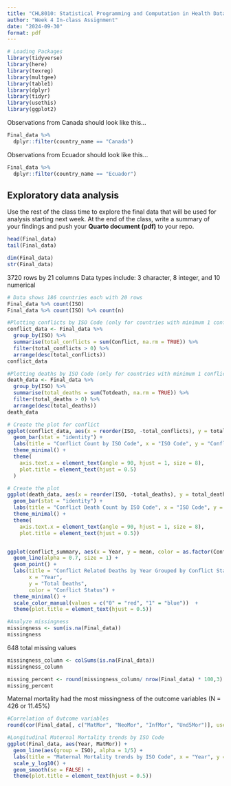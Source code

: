 ```yaml
---
title: "CHL8010: Statistical Programming and Computation in Health Data"
author: "Week 4 In-class Assignment"
date: "2024-09-30"
format: pdf
---
```


```r
# Loading Packages
library(tidyverse)
library(here)
library(texreg)
library(multgee)
library(table1)
library(dplyr)
library(tidyr)
library(usethis) 
library(ggplot2)
```

Observations from Canada should look like this...

```r
Final_data %>%
  dplyr::filter(country_name == "Canada")
```

Observations from Ecuador should look like this...

```r
Final_data %>%
  dplyr::filter(country_name == "Ecuador")
```

## Exploratory data analysis

Use the rest of the class time to explore the final data that will be used for analysis starting next week. At the end of the class, write a summary of your findings and push your **Quarto document (pdf)** to your repo.

```r
head(Final_data)
tail(Final_data)
```

```r
dim(Final_data)
str(Final_data)
```

3720 rows by 21 columns
Data types include: 3 character, 8 integer, and 10 numerical

```r
# Data shows 186 countries each with 20 rows
Final_data %>% count(ISO)
Final_data %>% count(ISO) %>% count(n)
```

```r
#Plotting conflicts by ISO Code (only for countries with minimum 1 conflict)
conflict_data <- Final_data %>%
  group_by(ISO) %>%
  summarise(total_conflicts = sum(Conflict, na.rm = TRUE)) %>%
  filter(total_conflicts > 0) %>%
  arrange(desc(total_conflicts))
conflict_data

#Plotting deaths by ISO Code (only for countries with minimum 1 conflict related death)
death_data <- Final_data %>%
  group_by(ISO) %>%
  summarise(total_deaths = sum(Totdeath, na.rm = TRUE)) %>%
  filter(total_deaths > 0) %>%
  arrange(desc(total_deaths))
death_data
```

```r
# Create the plot for conflict
ggplot(conflict_data, aes(x = reorder(ISO, -total_conflicts), y = total_conflicts)) +
  geom_bar(stat = "identity") +
  labs(title = "Conflict Count by ISO Code", x = "ISO Code", y = "Conflict Count") +
  theme_minimal() +
  theme(
    axis.text.x = element_text(angle = 90, hjust = 1, size = 8),
    plot.title = element_text(hjust = 0.5)  
  )
```

```r
# Create the plot 
ggplot(death_data, aes(x = reorder(ISO, -total_deaths), y = total_deaths)) +
  geom_bar(stat = "identity") +
  labs(title = "Conflict Death Count by ISO Code", x = "ISO Code", y = "Conflict Death Count") +
  theme_minimal() +
  theme(
    axis.text.x = element_text(angle = 90, hjust = 1, size = 8),
    plot.title = element_text(hjust = 0.5))


ggplot(conflict_summary, aes(x = Year, y = mean, color = as.factor(Conflict), group = Conflict)) +
  geom_line(alpha = 0.7, size = 1) + 
  geom_point() +  
  labs(title = "Conflict Related Deaths by Year Grouped by Conflict Status",
       x = "Year",
       y = "Total Deaths",
       color = "Conflict Status") +  
  theme_minimal() +
  scale_color_manual(values = c("0" = "red", "1" = "blue"))  +
  theme(plot.title = element_text(hjust = 0.5))
```

```r
#Analyze missingness
missingness <- sum(is.na(Final_data))
missingness
```

648 total missing values

```r

missingness_column <- colSums(is.na(Final_data))
missingness_column
```
```r
missing_percent <- round(missingness_column/ nrow(Final_data) * 100,3)
missing_percent
```

Maternal mortality had the most missingness of the outcome variables (N = 426 or 11.45%)

```r
#Correlation of Outcome variables
round(cor(Final_data[, c("MatMor", "NeoMor", "InfMor", "Und5Mor")], use = "complete.obs"),4)

```

```r
#Longitudinal Maternal Mortality trends by ISO Code
ggplot(Final_data, aes(Year, MatMor)) + 
  geom_line(aes(group = ISO), alpha = 1/5) + 
  labs(title = "Maternal Mortality trends by ISO Code", x = "Year", y = "Maternal Mortality") +
  scale_y_log10() + 
  geom_smooth(se = FALSE) +
  theme(plot.title = element_text(hjust = 0.5))
```




